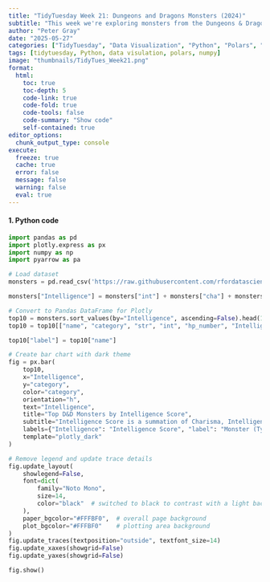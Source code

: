 ```yaml
---
title: "TidyTuesday Week 21: Dungeons and Dragons Monsters (2024)"
subtitle: "This week we're exploring monsters from the Dungeons & Dragons System Reference Document! After the popularity of our Dungeons and Dragons Spells (2024), we thought it might be fun to explore the freely available monsters from the 2024 update."
author: "Peter Gray"
date: "2025-05-27" 
categories: ["TidyTuesday", "Data Visualization", "Python", "Polars", "Numpy", "2025"]
tags: [tidytuesday, Python, data visulation, polars, numpy]
image: "thumbnails/TidyTues_Week21.png"
format:
  html:
    toc: true
    toc-depth: 5
    code-link: true
    code-fold: true
    code-tools: false
    code-summary: "Show code"
    self-contained: true
editor_options: 
  chunk_output_type: console
execute: 
  freeze: true                                                  
  cache: true                                                   
  error: false
  message: false
  warning: false
  eval: true
---
```


#### 1. Python code

```python
import pandas as pd
import plotly.express as px
import numpy as np
import pyarrow as pa

# Load dataset
monsters = pd.read_csv('https://raw.githubusercontent.com/rfordatascience/tidytuesday/main/data/2025/2025-05-27/monsters.csv')

monsters["Intelligence"] = monsters["int"] + monsters["cha"] + monsters["wis"]

# Convert to Pandas DataFrame for Plotly
top10 = monsters.sort_values(by="Intelligence", ascending=False).head(10)
top10 = top10[["name", "category", "str", "int", "hp_number", "Intelligence"]]

top10["label"] = top10["name"]

# Create bar chart with dark theme
fig = px.bar(
    top10,
    x="Intelligence",
    y="category",
    color="category",
    orientation="h",
    text="Intelligence",
    title="Top D&D Monsters by Intelligence Score",
    subtitle="Intelligence Score is a summation of Charisma, Intelligence, and Wisdom",  # Note the comma at the end
    labels={"Intelligence": "Intelligence Score", "label": "Monster (Type)"},
    template="plotly_dark"
)

# Remove legend and update trace details
fig.update_layout(
    showlegend=False,
    font=dict(
        family="Noto Mono",
        size=14,
        color="black"  # switched to black to contrast with a light background
    ),
    paper_bgcolor="#FFFBF0",  # overall page background
    plot_bgcolor="#FFFBF0"    # plotting area background
)
fig.update_traces(textposition="outside", textfont_size=14)
fig.update_xaxes(showgrid=False)
fig.update_yaxes(showgrid=False)

fig.show()


```
